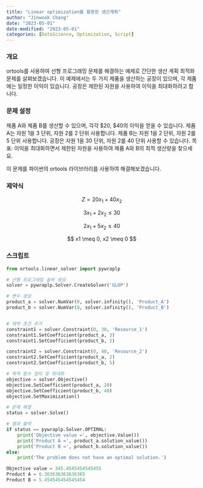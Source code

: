 ---
title: "Linear optimization를 활용한 생산계획"
author: "Jinwook Chang"
date: "2023-05-01"
date-modified: "2023-05-01"
categories: [DataScience, Optimization, Script]
---

### 개요

ortools를 사용하여 선형 프로그래밍 문제를 해결하는 예제로 간단한 생산 계획 최적화 문제를 살펴보겠습니다. 이 예제에서는 두 가지 제품을 생산하는 공장이 있으며, 각 제품에는 일정한 이익이 있습니다. 공장은 제한된 자원을 사용하여 이익을 최대화하려고 합니다.

### 문제 설정

제품 A와 제품 B를 생산할 수 있으며, 각각 $20, $40의 이익을 얻을 수 있습니다.
제품 A는 자원 1을 3 단위, 자원 2를 2 단위 사용합니다.
제품 B는 자원 1을 2 단위, 자원 2를 5 단위 사용합니다.
공장은 자원 1을 30 단위, 자원 2를 40 단위 사용할 수 있습니다.
목표: 이익을 최대화하면서 제한된 자원을 사용하여 제품 A와 B의 최적 생산량을 찾으세요.

이 문제를 파이썬의 ortools 라이브러리를 사용하여 해결해보겠습니다.

### 제약식

$$ Z = 20 x_1 + 40 x_2 $$

$$ 3x_1 + 2x_2 \leq 30 $$

$$ 2x_1 + 5x_2 \leq 40 $$

$$ x1 \meq 0, x2 \meq 0 $$

### 스크립트

```python
from ortools.linear_solver import pywraplp

# 선형 프로그래밍 솔버 생성
solver = pywraplp.Solver.CreateSolver('GLOP')

# 변수 생성
product_a = solver.NumVar(0, solver.infinity(), 'Product_A')
product_b = solver.NumVar(0, solver.infinity(), 'Product_B')


# 제약 조건 추가
constraint1 = solver.Constraint(0, 30, 'Resource_1')
constraint1.SetCoefficient(product_a, 3)
constraint1.SetCoefficient(product_b, 2)

constraint2 = solver.Constraint(0, 40, 'Resource_2')
constraint2.SetCoefficient(product_a, 2)
constraint2.SetCoefficient(product_b, 5)

# 목적 함수 정의 및 최대화
objective = solver.Objective()
objective.SetCoefficient(product_a, 20)
objective.SetCoefficient(product_b, 40)
objective.SetMaximization()

# 문제 해결
status = solver.Solve()

# 결과 출력
if status == pywraplp.Solver.OPTIMAL:
    print('Objective value =', objective.Value())
    print('Product A =', product_a.solution_value())
    print('Product B =', product_b.solution_value())
else:
    print('The problem does not have an optimal solution.')

```

```python
Objective value = 345.4545454545455
Product A = 6.363636363636365
Product B = 5.454545454545454
```